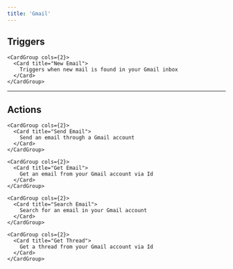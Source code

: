 ```yaml
---
title: 'Gmail'
---
```


## Triggers


    <CardGroup cols={2}>
      <Card title="New Email">
        Triggers when new mail is found in your Gmail inbox
      </Card>
    </CardGroup>
  

---

## Actions


    <CardGroup cols={2}>
      <Card title="Send Email">
        Send an email through a Gmail account
      </Card>
    </CardGroup>
  
    <CardGroup cols={2}>
      <Card title="Get Email">
        Get an email from your Gmail account via Id
      </Card>
    </CardGroup>
  
    <CardGroup cols={2}>
      <Card title="Search Email">
        Search for an email in your Gmail account
      </Card>
    </CardGroup>
  
    <CardGroup cols={2}>
      <Card title="Get Thread">
        Get a thread from your Gmail account via Id
      </Card>
    </CardGroup>
  
